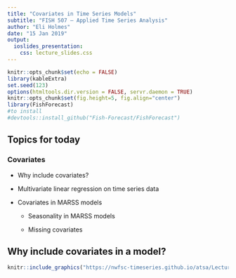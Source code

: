 ```yaml
---
title: "Covariates in Time Series Models"
subtitle: "FISH 507 – Applied Time Series Analysis"
author: "Eli Holmes"
date: "15 Jan 2019"
output:
  ioslides_presentation:
    css: lecture_slides.css
---
```


```r
knitr::opts_chunk$set(echo = FALSE)
library(kableExtra)
set.seed(123)
options(htmltools.dir.version = FALSE, servr.daemon = TRUE)
knitr::opts_chunk$set(fig.height=5, fig.align="center")
library(FishForecast)
#to install
#devtools::install_github("Fish-Forecast/FishForecast")
```

## Topics for today

### Covariates

* Why include covariates?

* Multivariate linear regression on time series data

* Covariates in MARSS models

    * Seasonality in MARSS models
    
    * Missing covariates


## Why include covariates in a model?

```r
knitr::include_graphics("https://nwfsc-timeseries.github.io/atsa/Lectures/Week%207/images/superbowl.png")
```
